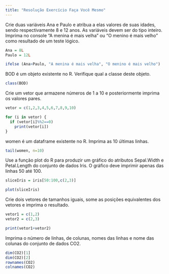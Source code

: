 ```yaml
---
title: "Resolução Exercício Faça Você Mesmo"
---
```


Crie duas variáveis Ana e Paulo e atribua a elas valores
de suas idades, sendo respectivamente 8 e 12 anos. As
variáveis devem ser do tipo inteiro. Imprima no console
"A menina é mais velha" ou "O menino é mais velho"
como resultado de um teste lógico.

```r
Ana = 8L
Paulo = 12L

ifelse (Ana>Paulo, "A menina é mais velha", "O menino é mais velho")
```
BOD é um objeto existente no R. Verifique qual a classe
deste objeto.

```r
class(BOD)
```
Crie um vetor que armazene números de 1 a 10 e
posteriormente imprima os valores pares.

```r
vetor = c(1,2,3,4,5,6,7,8,9,10)

for (i in vetor) {
  if (vetor[i]%%2==0)
    print(vetor[i])
}
```
women é um dataframe existente no R. Imprima as 10
últimas linhas.

```r
tail(women, n=10)
```

Use a função plot do R para produzir um gráfico do
atributos Sepal.Width e Petal.Length do conjunto de
dados Iris. O gráfico deve imprimir apenas das linhas
50 até 100.

```r

sliceIris = iris[50:100,c(2,3)]

plot(sliceIris)
```

Crie dois vetores de tamanhos iguais, some as
posições equivalentes dos vetores e imprima o
resultado.

```r
vetor1 = c(1,2)
vetor2 = c(2,3)

print(vetor1+vetor2)
```

Imprima o número de linhas, de colunas, nomes das
linhas e nome das colunas do conjunto de dados
CO2.

```r
dim(CO2)[1]
dim(CO2)[2]
rownames(CO2)
colnames(CO2)
```

